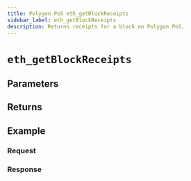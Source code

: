 ```yaml
---
title: Polygon PoS eth_getBlockReceipts
sidebar_label: eth_getBlockReceipts
description: Returns receipts for a block on Polygon PoS.
---
```




# `eth_getBlockReceipts`

<Description />

## Parameters


<Params />

## Returns


<Returns />

## Example


<Example />

### Request


<Request />

### Response


<Response />
